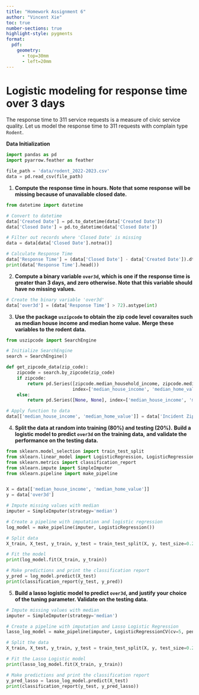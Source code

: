 ```yaml
---
title: "Homework Assignment 6"
author: "Vincent Xie"
toc: true
number-sections: true
highlight-style: pygments
format: 
  pdf: 
    geometry: 
      - top=30mm
      - left=20mm
---
```


# Logistic modeling for response time over 3 days {.unnumbered}

The response time to 311 service requests is a measure of civic
service quality. Let us model the response time to 311 requests
with complain type `Rodent`.

**Data Initialization**
```python
import pandas as pd
import pyarrow.feather as feather

file_path = 'data/rodent_2022-2023.csv'
data = pd.read_csv(file_path)
```

1. **Compute the response time in hours. Note that some response**
   **will be missing because of unavailable closed date.**

```python
from datetime import datetime

# Convert to datetime   
data['Created Date'] = pd.to_datetime(data['Created Date'])
data['Closed Date'] = pd.to_datetime(data['Closed Date'])

# Filter out records where 'Closed Date' is missing
data = data[data['Closed Date'].notna()]

# Calculate Response Time
data['Response Time'] = (data['Closed Date'] - data['Created Date']).dt.total_seconds() / 3600
print(data['Response Time'].head())
```

2. **Compute a binary variable `over3d`, which is one if the**
   **response time is greater than 3 days, and zero otherwise. Note**
   **that this variable should have no missing values.**

```python
# Create the binary variable 'over3d'
data['over3d'] = (data['Response Time'] > 72).astype(int)
```

3. **Use the package `uszipcode` to obtain the zip code level**
   **covaraites such as median house income and median home value.**
   **Merge these variables to the rodent data.**

```python
from uszipcode import SearchEngine

# Initialize SearchEngine
search = SearchEngine()

def get_zipcode_data(zip_code):
    zipcode = search.by_zipcode(zip_code)
    if zipcode:
        return pd.Series([zipcode.median_household_income, zipcode.median_home_value],
                         index=['median_house_income', 'median_home_value'])
    else:
        return pd.Series([None, None], index=['median_house_income', 'median_home_value'])

# Apply function to data
data[['median_house_income', 'median_home_value']] = data['Incident Zip'].apply(get_zipcode_data)
```

4. **Split the data at random into training (80%) and testing (20%).**
   **Build a logistic model to predict `over3d` on the training data,**
   **and validate the performance on the testing data.**

```python
from sklearn.model_selection import train_test_split
from sklearn.linear_model import LogisticRegression, LogisticRegressionCV
from sklearn.metrics import classification_report
from sklearn.impute import SimpleImputer
from sklearn.pipeline import make_pipeline


X = data[['median_house_income', 'median_home_value']] 
y = data['over3d']

# Impute missing values with median
imputer = SimpleImputer(strategy='median')

# Create a pipeline with imputation and logistic regression
log_model = make_pipeline(imputer, LogisticRegression())

# Split data
X_train, X_test, y_train, y_test = train_test_split(X, y, test_size=0.2, random_state=0)

# Fit the model
print(log_model.fit(X_train, y_train))

# Make predictions and print the classification report
y_pred = log_model.predict(X_test)
print(classification_report(y_test, y_pred))
```

5. **Build a lasso logistic model to predict `over3d`, and justify**
   **your choice of the tuning parameter. Validate on the testing data.**

```python
# Impute missing values with median
imputer = SimpleImputer(strategy='median')

# Create a pipeline with imputation and Lasso Logistic Regression
lasso_log_model = make_pipeline(imputer, LogisticRegressionCV(cv=5, penalty='l1', solver='saga', max_iter=1000, random_state=0))

# Split the data
X_train, X_test, y_train, y_test = train_test_split(X, y, test_size=0.2, random_state=0)

# Fit the Lasso Logistic model
print(lasso_log_model.fit(X_train, y_train))

# Make predictions and print the classification report
y_pred_lasso = lasso_log_model.predict(X_test)
print(classification_report(y_test, y_pred_lasso))
```
